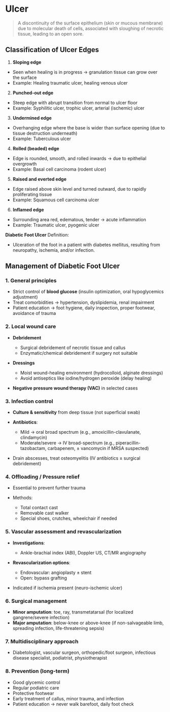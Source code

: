 # Ulcer

> A discontinuity of the surface epithelium (skin or mucous membrane) due to molecular death of cells, associated with sloughing of necrotic tissue, leading to an open sore.

## Classification of Ulcer Edges

1. **Sloping edge**

- Seen when healing is in progress → granulation tissue can grow over the surface
- Example: Healing traumatic ulcer, healing venous ulcer

2. **Punched-out edge**

- Steep edge with abrupt transition from normal to ulcer floor
- Example: Syphilitic ulcer, trophic ulcer, arterial (ischemic) ulcer

3. **Undermined edge**

- Overhanging edge where the base is wider than surface opening (due to tissue destruction underneath)
- Example: Tuberculous ulcer

4. **Rolled (beaded) edge**

- Edge is rounded, smooth, and rolled inwards → due to epithelial overgrowth
- Example: Basal cell carcinoma (rodent ulcer)

5. **Raised and everted edge**

- Edge raised above skin level and turned outward, due to rapidly proliferating tissue
- Example: Squamous cell carcinoma ulcer

6. **Inflamed edge**

- Surrounding area red, edematous, tender → acute inflammation
- Example: Traumatic ulcer, pyogenic ulcer

**Diabetic Foot Ulcer**
Definition:

- Ulceration of the foot in a patient with diabetes mellitus, resulting from neuropathy, ischemia, and/or infection.

## Management of Diabetic Foot Ulcer

### 1. General principles

- Strict control of **blood glucose** (insulin optimization, oral hypoglycemics adjustment)
- Treat comorbidities → hypertension, dyslipidemia, renal impairment
- Patient education → foot hygiene, daily inspection, proper footwear, avoidance of trauma

### 2. Local wound care

- **Debridement**

  - Surgical debridement of necrotic tissue and callus
  - Enzymatic/chemical debridement if surgery not suitable

- **Dressings**

  - Moist wound-healing environment (hydrocolloid, alginate dressings)
  - Avoid antiseptics like iodine/hydrogen peroxide (delay healing)

- **Negative pressure wound therapy (VAC)** in selected cases

### 3. Infection control

- **Culture & sensitivity** from deep tissue (not superficial swab)
- **Antibiotics**:

  - Mild → oral broad spectrum (e.g., amoxicillin-clavulanate, clindamycin)
  - Moderate/severe → IV broad-spectrum (e.g., piperacillin-tazobactam, carbapenem, ± vancomycin if MRSA suspected)

- Drain abscesses, treat osteomyelitis (IV antibiotics ± surgical debridement)

### 4. Offloading / Pressure relief

- Essential to prevent further trauma
- Methods:

  - Total contact cast
  - Removable cast walker
  - Special shoes, crutches, wheelchair if needed

### 5. Vascular assessment and revascularization

- **Investigations**:

  - Ankle-brachial index (ABI), Doppler US, CT/MR angiography

- **Revascularization options**:

  - Endovascular: angioplasty ± stent
  - Open: bypass grafting

- Indicated if ischemia present (neuro-ischemic ulcer)

### 6. Surgical management

- **Minor amputation**: toe, ray, transmetatarsal (for localized gangrene/severe infection)
- **Major amputation**: below-knee or above-knee (if non-salvageable limb, spreading infection, life-threatening sepsis)

### 7. Multidisciplinary approach

- Diabetologist, vascular surgeon, orthopedic/foot surgeon, infectious disease specialist, podiatrist, physiotherapist

### 8. Prevention (long-term)

- Good glycemic control
- Regular podiatric care
- Protective footwear
- Early treatment of callus, minor trauma, and infection
- Patient education → never walk barefoot, daily foot check
